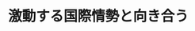﻿---
title: "激動する国際情勢と向き合う"
category: "リベラルアーツ"
vol: 50
interviewee: "蟹江 憲史 "
url: ""
tags: ["環境","地球","国際","情勢","激動"]
pdf: "50-4.pdf"
career: ""
pdfurl: "50-4/50-4.pdf"
preface: "激動する国際情勢の中で、国際的なリーダーシップはどのようなプロセスで執られるのか。地球環境政治などの事例を通じ多国間合意形成について研究している、蟹江を紹介する。"
---
